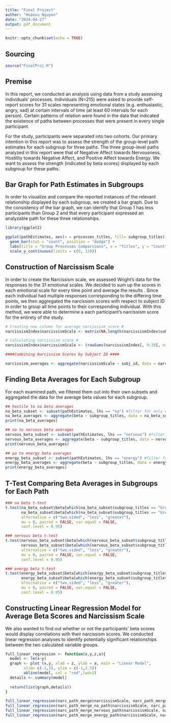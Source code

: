 ```yaml
---
title: "Final Project"
author: "Hoanvu Nguyen"
date: "2024-04-27"
output: pdf_document
---
```


```r
knitr::opts_chunk$set(echo = TRUE)
```

## Sourcing

```r
source("FinalProj.R")
```

## Premise

In this report, we conducted an analysis using data from a study assessing individuals' processes. Individuals (N=215) were asked to provide self-report scores for 31 scales representing emotional states (e.g. enthusiastic, angry, sad) at certain intervals of time (at least 60 intervals for each person). Certain patterns of relation were found in the data that indicated the existence of paths between processes that were present in every single participant.

For the study, participants were separated into two cohorts. Our primary intention in this report was to assess the strength of the group-level path estimates for each subgroup for three paths. The three group-level paths analyzed in this report were that of Negative Affect towards Nervousness, Hostility towards Negative Affect, and Positive Affect towards Energy. We want to assess the strength (indicated by beta scores) displayed by each subgroup for these paths.

## Bar Graph for Path Estimates in Subgroups

In order to visualize and compare the reported instances of the relevant relationship displayed by each subgroup, we created a bar graph. Due to the consistency of the bar graph, we can identify that Group 1 has less participants than Group 2 and that every participant expressed an analyzable path for these three relationships.

```r
library(ggplot2)

ggplot(pathEstimates, aes(x = processes_titles, fill= subgroup_titles)) +
  geom_bar(stat = "count", position = "dodge") +
  labs(title = "Group Processes Comparisons", x = "Titles", y = "Count", fill= "Groups")+
  scale_y_continuous(limits = c(0, 120))
```

## Construction of Narcissism Scale

In order to create the Narcissism scale, we assessed Wright's data for the responses to the 31 emotional scales. We decided to sum up the scores in each emotional scale for every time point and average the results . Since each individual had multiple responses corresponding to the differing time points, we then aggregated the narcissism scores with respect to subject ID in order to group all time points to their corresponding individual. With this method, we were able to determine a each participant's narcissism score for the entirety of the study.

```r
# Creating new column for average narcissism score #
narcissismIndex$narcissismScale <- matrix(NA,length(narcissismIndex$subj_id),1)

# Calculating narcissism score #
narcissismIndex$narcissismScale <- (rowSums(narcissismIndex[, 9:39], na.rm = T)/31)

####Combining Narcissism Scores by Subject ID ####

narcissism_averages <- aggregate(narcissismScale ~ subj_id, data = narcissismIndex, FUN = mean)
```

## Finding Beta Averages for Each Subgroup

For each examined path, we filtered them out into their own subsets and aggregated the data for the average beta values for each subgroup.

```r
## hostile to na beta averages
na_beta_subset <- subset(pathEstimates, lhs == "na") #filter for only na paths
na_beta_averages <- aggregate(beta ~ subgroup_titles, data = na_beta_subset, FUN = mean)
print(na_beta_averages)

## na to nervous beta averages
nervous_beta_subset <- subset(pathEstimates, lhs == "nervous") #filter for only nervous paths
nervous_beta_averages <- aggregate(beta ~ subgroup_titles, data = nervous_beta_subset, FUN = mean)
print(nervous_beta_averages)

## pa to energy beta averages
energy_beta_subset <- subset(pathEstimates, lhs == "energy") #filter for only energy paths
energy_beta_averages <- aggregate(beta ~ subgroup_titles, data = energy_beta_subset, FUN = mean)
print(energy_beta_averages)

```

## T-Test Comparing Beta Averages in Subgroups for Each Path

```r
### na beta t-test
t.test(na_beta_subset$beta[which(na_beta_subset$subgroup_titles == "Group 1")],
       na_beta_subset$beta[which(na_beta_subset$subgroup_titles == "Group 2")],
       alternative = c("two.sided", "less", "greater"),
       mu = 0, paired = FALSE, var.equal = FALSE,
       conf.level = 0.95)

### nervous beta t-test
t.test(nervous_beta_subset$beta[which(nervous_beta_subset$subgroup_titles == "Group 1")],
       nervous_beta_subset$beta[which(nervous_beta_subset$subgroup_titles == "Group 2")],
       alternative = c("two.sided", "less", "greater"),
       mu = 0, paired = FALSE, var.equal = FALSE,
       conf.level = 0.95)

### energy beta t-test
t.test(energy_beta_subset$beta[which(energy_beta_subset$subgroup_titles == "Group 1")],
       energy_beta_subset$beta[which(energy_beta_subset$subgroup_titles == "Group 2")],
       alternative = c("two.sided", "less", "greater"),
       mu = 0, paired = FALSE, var.equal = FALSE,
       conf.level = 0.95)
```

## Constructing Linear Regression Model for Average Beta Scores and Narcissism Scale

We also wanted to find out whether or not the participants' beta scores would display correlations with their narcissism scores. We conducted linear regression analyses to identify potentially significant relationships between the two calculated variable groups.

```r
full_linear_regression <- function(x,y,z,a){
  model <- lm(x~y)
  graph <- plot (x,y, xlab = z, ylab = a, main = "Linear Model",
        xlim= c(-1,3), ylim = c(-1,2.5))
        abline(model, col = "red",lwd=2)
  details <- summary(model)
  
  return(list(graph,details))
}

full_linear_regression(narc_path_merge$narcissismScale, narc_path_merge$beta, "Narcissism", "Beta")
full_linear_regression(narc_path_merge_na_path$narcissismScale, narc_path_merge_na_path$beta, "Narcissism", "NA Path Beta")
full_linear_regression(narc_path_merge_nervous_path$narcissismScale, narc_path_merge_nervous_path$beta, "Narcissism", "Nervous Path Beta")
full_linear_regression(narc_path_merge_energy_path$narcissismScale, narc_path_merge_energy_path$beta, "Narcissism", "Energy Path Beta")
```